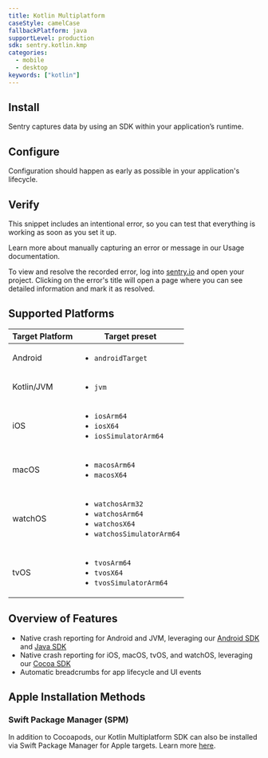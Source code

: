 ```yaml
---
title: Kotlin Multiplatform
caseStyle: camelCase
fallbackPlatform: java
supportLevel: production
sdk: sentry.kotlin.kmp
categories:
  - mobile
  - desktop
keywords: ["kotlin"]
---
```


<PlatformContent includePath="getting-started-primer" />

## Install

Sentry captures data by using an SDK within your application’s runtime.

<PlatformContent includePath="getting-started-install" />

## Configure

Configuration should happen as early as possible in your application's lifecycle.

<PlatformContent includePath="getting-started-config" />

## Verify

This snippet includes an intentional error, so you can test that everything is working as soon as you set it up.

<PlatformContent includePath="getting-started-verify" />

<Note>

Learn more about manually capturing an error or message in our <PlatformLink to="/usage/">Usage documentation</PlatformLink>.

</Note>

To view and resolve the recorded error, log into [sentry.io](https://sentry.io) and open your project. Clicking on the error's title will open a page where you can see detailed information and mark it as resolved.

## Supported Platforms

| Target Platform | Target preset                                                                                                |
|-----------------|--------------------------------------------------------------------------------------------------------------|
|     Android     | <ul><li>`androidTarget`</li></ul>                                                                            |
|   Kotlin/JVM    | <ul><li>`jvm`</li></ul>                                                                                      |
|       iOS       | <ul><li>`iosArm64`</li><li>`iosX64`</li><li>`iosSimulatorArm64`</li></ul>                                    |
|      macOS      | <ul><li>`macosArm64`</li><li>`macosX64`</li></ul>                                                            |
|     watchOS     | <ul><li>`watchosArm32`</li><li>`watchosArm64`</li><li>`watchosX64`</li><li>`watchosSimulatorArm64`</li></ul> |
|      tvOS       | <ul><li>`tvosArm64`</li><li>`tvosX64`</li><li>`tvosSimulatorArm64`</li></ul>                                 |

## Overview of Features

- Native crash reporting for Android and JVM, leveraging our [Android SDK](/platforms/android) and [Java SDK](/platforms/java)
- Native crash reporting for iOS, macOS, tvOS, and watchOS, leveraging our [Cocoa SDK](/platforms/apple)
- Automatic breadcrumbs for app lifecycle and UI events

## Apple Installation Methods

### Swift Package Manager (SPM)

In addition to Cocoapods, our Kotlin Multiplatform SDK can also be installed via Swift Package Manager for Apple targets. Learn more [here](/platforms/kotlin-multiplatform/swift-package-manager/).